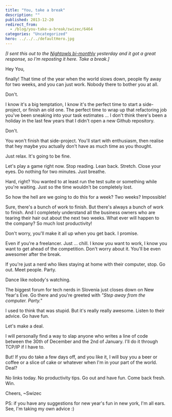 ```yaml
---
title: "You, take a break"
description: ""
published: 2013-12-20
redirect_from:
  - /blog/you-take-a-break/swizec/6464
categories: "Uncategorized"
hero: ../../../defaultHero.jpg
---
```


_\[I sent this out to the [Nightowls bi-monthly](http://swiz.ec/nightowls-list) yesterday and it got a great response, so I'm reposting it here. Take a break.]_

Hey You,

finally! That time of the year when the world slows down, people fly away for two weeks, and you can just work. Nobody there to bother you at all.

Don't.

I know it's a big temptation, I know it's the perfect time to start a side-project, or finish an old one. The perfect time to wrap up that refactoring job you've been sneaking into your task estimates ... I don't think there's been a holiday in the last few years that I didn't open a new Github repository.

Don't.

You won't finish that side-project. You'll start with enthusiasm, then realise that hey maybe you actually don't have as much time as you thought.

Just relax. It's going to be fine.

Let's play a game right now. Stop reading. Lean back. Stretch. Close your eyes. Do nothing for two minutes. Just breathe.

Hard, right? You wanted to at least run the test suite or something while you're waiting. Just so the time wouldn't be completely lost.

So how the hell are we going to do this for a week? Two weeks? Impossible!

Sure, there's a bunch of work to finish. But there's always a bunch of work to finish. And I completely understand all the business owners who are tearing their hair out about the next two weeks. What ever will happen to the company? So much lost productivity!

Don't worry, you'll make it all up when you get back. I promise.

Even if you're a freelancer. Just ... chill. I know you want to work, I know you want to get ahead of the competition. Don't worry about it. You'll be even awesomer after the break.

If you're just a nerd who likes staying at home with their computer, stop. Go out. Meet people. Party.

Dance like nobody's watching.

The biggest forum for tech nerds in Slovenia just closes down on New Year's Eve. Go there and you're greeted with _"Step away from the computer. Party."_

I used to think that was stupid. But it's really really awesome. Listen to their advice. Go have fun.

Let's make a deal.

I will personally find a way to slap anyone who writes a line of code between the 30th of December and the 2nd of January. I'll do it through TCP/IP if I have to.

But! If you do take a few days off, and you like it, I will buy you a beer or coffee or a slice of cake or whatever when I'm in your part of the world. Deal?

No links today. No productivity tips. Go out and have fun. Come back fresh. Win.

Cheers, ~Swizec

PS: if you have any suggestions for new year's fun in new york, I'm all ears. See, I'm taking my own advice :)
